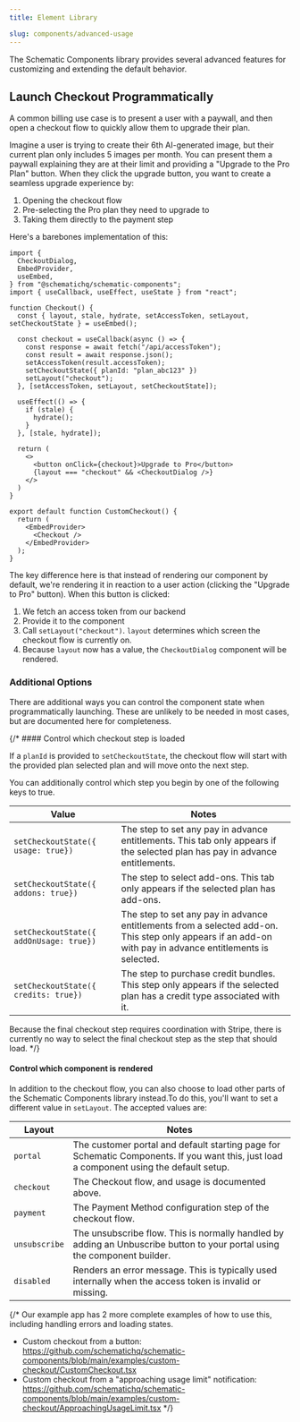 ```yaml
---
title: Element Library

slug: components/advanced-usage
---
```


The Schematic Components library provides several advanced features for customizing and extending the default behavior.

## Launch Checkout Programmatically

A common billing use case is to present a user with a paywall, and then open a checkout flow to quickly allow them to upgrade their plan. 

Imagine a user is trying to create their 6th AI-generated image, but their current plan only includes 5 images per month. You can present them a paywall explaining they are at their limit and providing a "Upgrade to the Pro Plan" button. When they click the upgrade button, you want to create a seamless upgrade experience by:

1. Opening the checkout flow
2. Pre-selecting the Pro plan they need to upgrade to
3. Taking them directly to the payment step

Here's a barebones implementation of this:

```CustonCheckout.tsx
import {
  CheckoutDialog,
  EmbedProvider,
  useEmbed,
} from "@schematichq/schematic-components";
import { useCallback, useEffect, useState } from "react";

function Checkout() {
  const { layout, stale, hydrate, setAccessToken, setLayout, setCheckoutState } = useEmbed();

  const checkout = useCallback(async () => {
    const response = await fetch("/api/accessToken");
    const result = await response.json();
    setAccessToken(result.accessToken);
    setCheckoutState({ planId: "plan_abc123" })
    setLayout("checkout");
  }, [setAccessToken, setLayout, setCheckoutState]);

  useEffect(() => {
    if (stale) {
      hydrate();
    }
  }, [stale, hydrate]);

  return (
    <>
      <button onClick={checkout}>Upgrade to Pro</button>
      {layout === "checkout" && <CheckoutDialog />}
    </>
  )
}

export default function CustomCheckout() {
  return (
    <EmbedProvider>
      <Checkout />
    </EmbedProvider>
  );
}
```

The key difference here is that instead of rendering our component by default, we're rendering it in reaction to a user action (clicking the "Upgrade to Pro" button). When this button is clicked:

1. We fetch an access token from our backend
2. Provide it to the component
3. Call `setLayout("checkout")`. `layout` determines which screen the checkout flow is currently on.
4. Because `layout` now has a value, the `CheckoutDialog` component will be rendered.

### Additional Options

There are additional ways you can control the component state when programmatically launching. These are unlikely to be needed in most cases, but are documented here for completeness.

{/* #### Control which checkout step is loaded

If a `planId` is provided to `setCheckoutState`, the checkout flow will start with the provided plan selected plan and will move onto the next step. 

You can additionally control which step you begin by one of the following keys to true. 

| Value | Notes |
| --- | --- |
| `setCheckoutState({ usage: true})` | The step to set any pay in advance entitlements. This tab only appears if the selected plan has pay in advance entitlements. | 
| `setCheckoutState({ addons: true})` | The step to select add-ons. This tab only appears if the selected plan has add-ons. |
| `setCheckoutState({ addOnUsage: true})` | The step to set any pay in advance entitlements from a selected add-on. This step only appears if an add-on with pay in advance entitlements is selected. |
| `setCheckoutState({ credits: true})` | The step to purchase credit bundles. This step only appears if the selected plan has a credit type associated with it. |

<Note>
  Because the final checkout step requires coordination with Stripe, there is currently no way to select the final checkout step as the step that should load. 
</Note> */}

#### Control which component is rendered

In addition to the checkout flow, you can also choose to load other parts of the Schematic Components library instead.To do this, you'll want to set a different value in `setLayout`. The accepted values are: 

| Layout | Notes |
| --- | --- |
| `portal` | The customer portal and default starting page for Schematic Components. If you want this, just load a component using the default setup.  |
| `checkout` | The Checkout flow, and usage is documented above.  |
| `payment` | The Payment Method configuration step of the checkout flow. |
| `unsubscribe` | The unsubscribe flow. This is normally handled by adding an Unbuscribe button to your portal using the component builder. |
| `disabled` | Renders an error message. This is typically used internally when the access token is invalid or missing. |

{/* 
Our example app has 2 more complete examples of how to use this, including handling errors and loading states.

- Custom checkout from a button: https://github.com/schematichq/schematic-components/blob/main/examples/custom-checkout/CustomCheckout.tsx
- Custom checkout from a "approaching usage limit" notification: https://github.com/schematichq/schematic-components/blob/main/examples/custom-checkout/ApproachingUsageLimit.tsx */}